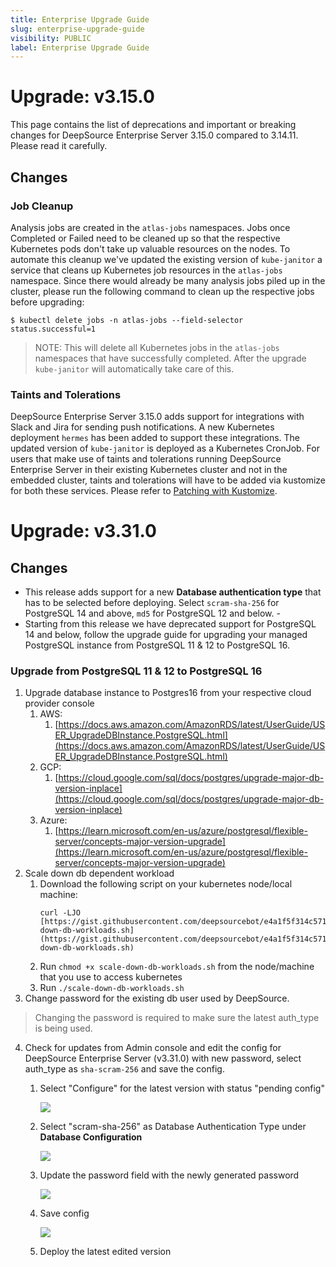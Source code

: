 ```yaml
---
title: Enterprise Upgrade Guide
slug: enterprise-upgrade-guide
visibility: PUBLIC
label: Enterprise Upgrade Guide
---
```

# Upgrade: v3.15.0

This page contains the list of deprecations and important or breaking changes for DeepSource Enterprise Server 3.15.0 compared to 3.14.11. Please read it carefully.

## Changes

### Job Cleanup

Analysis jobs are created in the `atlas-jobs` namespaces. Jobs once Completed or Failed need to be cleaned up so that the respective Kubernetes pods don't take up valuable resources on the nodes. To automate this cleanup we've updated the existing version of `kube-janitor` a service that cleans up Kubernetes job resources in the `atlas-jobs` namespace. Since there would already be many analysis jobs piled up in the cluster, please run the following command to clean up the respective jobs before upgrading:

```
$ kubectl delete jobs -n atlas-jobs --field-selector status.successful=1
```

> NOTE: This will delete all Kubernetes jobs in the `atlas-jobs` namespaces that have successfully completed. After the upgrade `kube-janitor` will automatically take care of this.

### Taints and Tolerations

DeepSource Enterprise Server 3.15.0 adds support for integrations with Slack and Jira for sending push notifications. A new Kubernetes deployment `hermes` has been added to support these integrations. The updated version of `kube-janitor` is deployed as a Kubernetes CronJob. For users that make use of taints and tolerations running DeepSource Enterprise Server in their existing Kubernetes cluster and not in the embedded cluster, taints and tolerations will have to be added via kustomize for both these services. Please refer to [Patching with Kustomize](https://docs.deepsource.com/docs/enterprise-server-frequently-asked-questions#patching-with-kustomize).

# Upgrade: v3.31.0

## Changes

- This release adds support for a new **Database authentication type** that has to be selected before deploying. Select `scram-sha-256` for PostgreSQL 14 and above, `md5` for PostgreSQL 12 and below. -
- Starting from this release we have deprecated support for PostgreSQL 14 and below, follow the upgrade guide for upgrading your managed PostgreSQL instance from PostgreSQL 11 & 12 to PostgreSQL 16.

### Upgrade from PostgreSQL 11 & 12 to PostgreSQL 16

1. Upgrade database instance to Postgres16 from your respective cloud provider console
   1. AWS: 
      1. [https://docs.aws.amazon.com/AmazonRDS/latest/UserGuide/USER_UpgradeDBInstance.PostgreSQL.html](https://docs.aws.amazon.com/AmazonRDS/latest/UserGuide/USER_UpgradeDBInstance.PostgreSQL.html)
   2. GCP:
      1. [https://cloud.google.com/sql/docs/postgres/upgrade-major-db-version-inplace](https://cloud.google.com/sql/docs/postgres/upgrade-major-db-version-inplace)
   3. Azure:
      1. [https://learn.microsoft.com/en-us/azure/postgresql/flexible-server/concepts-major-version-upgrade](https://learn.microsoft.com/en-us/azure/postgresql/flexible-server/concepts-major-version-upgrade)
2. Scale down db dependent workload
   1. Download the following script on your kubernetes node/local machine: 
      ```Text shell
      curl -LJO [https://gist.githubusercontent.com/deepsourcebot/e4a1f5f314c5712a27ad2ddd03bcba08/raw/e26f74f1b6fbcdf17ad6b518bae65c571c2d756f/scale-down-db-workloads.sh](https://gist.githubusercontent.com/deepsourcebot/e4a1f5f314c5712a27ad2ddd03bcba08/raw/e26f74f1b6fbcdf17ad6b518bae65c571c2d756f/scale-down-db-workloads.sh)
      ```
   2. Run `chmod +x scale-down-db-workloads.sh` from the node/machine that you use to access kubernetes
   3. Run `./scale-down-db-workloads.sh`
3. Change password for the existing db user used by DeepSource.

> Changing the password is required to make sure the latest auth_type is being used.

4. Check for updates from Admin console and edit the config for DeepSource Enterprise Server (v3.31.0) with new password, select auth_type as `sha-scram-256` and save the config.

   1. Select "Configure" for the latest version with status "pending config"

      ![](https://files.readme.io/a2dd9107ad052902fc9a5ce0df593b15ac16cb786c71a7562b5f42d0f8b4e7ed-SCR-20241004-mtvt.png)
   2. Select "scram-sha-256" as Database Authentication Type under **Database Configuration**

      ![](https://files.readme.io/16ba370e4aaa7004507916ad8331965295c072275527e652580756fe3806e07c-isfLVCbnl1ymxGlDMDeQWac5.png)
   3. Update the password field with the newly generated password

      ![](https://files.readme.io/53d8ab2396b0d9dcbdcc761b8b34cb9502bd2c8c5eeed275c7a93e41ccc844f1-ulCQtfQQdTdsHTTtvst-T9ww.png)
   4. Save config

      ![](https://files.readme.io/bfb3fc44493d2df02ceca9a3fd386b0d33c2b4bd6c3805a95ad8c093a9b8e1c6-ou5l7DDZkg-F7jsQRmFLsXs7.png)
   5. Deploy the latest edited version
